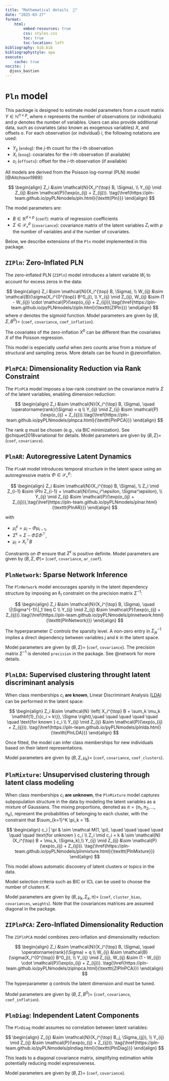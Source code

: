 ```yaml
---
title: "Mathematical details  📐"
date: "2025-03-27"
format:
    html:
        embed-resources: true
        css: styles.css
        toc: true
        toc-location: left
bibliography: bib.bib
bibliographystyle: apa
execute:
    cache: true
nocite: |
  @joss_bastien
---
```



# `Pln` model

This package is designed to estimate model parameters from a count matrix $Y \in \mathbb
N^{n\times p}$, where $n$ represents the number of observations (or individuals) and $p$
denotes the number of variables. Users can also provide additional data, such as covariates
(also known as exogenous variables) $X$, and offsets $o$. For each observation (or individual) $i$,
the following notations are used:

- $Y_{ij}$ (`endog`): the $j$-th count for the $i$-th observation
- $X_i$ (`exog`): covariates for the $i$-th observation (if available)
- $o_i$ (`offsets`): offset for the $i$-th observation (if available)

All models are derived from the Poisson log-normal (PLN) model [@Aitchison1989]:

$$
\begin{align}
Z_i &\sim \mathcal{N}(X_i^{\top} B, \Sigma), \\
Y_{ij} \mid Z_{ij} &\sim \mathcal{P}(\exp(o_{ij} + Z_{ij})). \tag{\href{https://pln-team.github.io/pyPLNmodels/pln.html}{\texttt{Pln}}}
\end{align}
$$

The model parameters are:

- $B \in \mathbb{R}^{d \times p}$ (`coef`): matrix of regression coefficients
- $\Sigma \in \mathcal{S}_{+}^{p}$ (`covariance`): covariance matrix of the latent variables $Z_i$
with $p$ the number of variables and $d$ the number of covariates.


Below, we describe extensions of the `Pln` model implemented in this package.

## `ZIPln`: Zero-Inflated PLN

The zero-inflated PLN (`ZIPln`) model introduces a latent variable $W_i$ to account for excess zeros in the data:

$$
\begin{align}
Z_i &\sim \mathcal{N}(X_i^{\top} B, \Sigma), \\
W_{ij} &\sim \mathcal{B}(\sigma(X_i^{0^{\top}} B^0_j)), \\
Y_{ij} \mid Z_{ij}, W_{ij} &\sim (1 - W_{ij}) \cdot \mathcal{P}(\exp(o_{ij} + Z_{ij})),\tag{\href{https://pln-team.github.io/pyPLNmodels/zipln.html}{\texttt{ZIPln}}}
\end{align}
$$
where $\sigma$ denotes the sigmoid function. Model parameters are given by $(B, \Sigma, B^0) =$ (`coef`, `covariance`, `coef_inflation`).

The covariates of the zero-inflation $X^0$ can be different than the covariates
$X$ of the Poisson regression.

This model is especially useful when zero counts arise from a mixture of
structural and sampling zeros. More details can be
found in @zeroinflation.

## `PlnPCA`: Dimensionality Reduction via Rank Constraint

The `PlnPCA` model imposes a low-rank constraint on the covariance matrix $\Sigma$ of the latent variables, enabling dimension reduction:

$$
\begin{align}
Z_i &\sim \mathcal{N}(X_i^{\top} B, \Sigma), \quad \operatorname{rank}(\Sigma) = q \\
Y_{ij} \mid Z_{ij} &\sim \mathcal{P}(\exp(o_{ij} + Z_{ij})).\tag{\href{https://pln-team.github.io/pyPLNmodels/plnpca.html}{\texttt{PlnPCA}}}
\end{align}
$$

The rank $q$ must be chosen (e.g., via BIC minimization). See @chiquet2018variational for details. Model parameters are given by $(B, \Sigma) =$ (`coef`, `covariance`).

## `PlnAR`: Autoregressive Latent Dynamics

The `PlnAR` model introduces temporal structure in the latent space using an autoregressive matrix $\Phi \in \mathcal{S}_+^{p}$:

$$
\begin{align}
Z_i &\sim \mathcal{N}(X_i^{\top} B, \Sigma), \\
Z_i \mid Z_{i-1} &\sim \Phi Z_{i-1} + \mathcal{N}(\mu_i^\epsilon, \Sigma^\epsilon), \\
Y_{ij} \mid Z_{ij} &\sim \mathcal{P}(\exp(o_{ij} + Z_{ij})),\tag{\href{https://pln-team.github.io/pyPLNmodels/plnar.html}{\texttt{PlnAR}}}
\end{align}
$$

with

- $\mu_i^\epsilon = \mu_i - \Phi \mu_{i-1}$,
- $\Sigma^\epsilon = \Sigma - \Phi \Sigma \Phi^\top$,
- $\mu_i = X_i^{\top} B$

Constraints on $\Phi$ ensure that $\Sigma^\epsilon$ is positive definite. Model parameters are given by $(B, \Sigma, \Phi) =$ (`coef`, `covariance`, `ar_coef`).


## `PlnNetwork`: Sparse Network Inference

The `PlnNetwork` model encourages sparsity in the latent dependency structure by imposing an $\ell_1$ constraint on the precision matrix $\Sigma^{-1}$:

$$
\begin{align}
Z_i &\sim \mathcal{N}(X_i^{\top} B, \Sigma), \quad \|\Sigma^{-1}\|_1 \leq C \\
Y_{ij} \mid Z_{ij} &\sim \mathcal{P}(\exp(o_{ij} + Z_{ij})).\tag{\href{https://pln-team.github.io/pyPLNmodels/plnnetwork.html}{\texttt{PlnNetwork}}}
\end{align}
$$

The hyperparameter $C$ controls the sparsity level. A non-zero entry in
$\Sigma^{-1}_{jk}$ implies a direct dependency between variables $j$ and $k$ in
the latent space.

Model parameters are given by $(B, \Sigma) =$ (`coef`, `covariance`). The
precision matrix $\Sigma^{-1}$ is denoted `precision` in the package. See
@network for more details.



## `PlnLDA`: Supervised clustering throught latent discriminant analysis

When class memberships $c_i$ **are known**, Linear Discriminant Analysis ([LDA](https://en.wikipedia.org/wiki/Linear_discriminant_analysis)) can be performed in the latent space:

$$
\begin{align}
Z_i &\sim \mathcal{N} \left( X_i^{\top} B +  \sum_k \mu_k \mathbf{1}_{\{c_i = k\}}, \Sigma \right),\quad \quad \quad \quad \quad \quad \text{for known } c_i \\
Y_{ij} \mid Z_{ij} &\sim \mathcal{P}(\exp(o_{ij} + Z_{ij})). \tag{\href{https://pln-team.github.io/pyPLNmodels/plnlda.html}{\texttt{PlnLDA}}}
\end{align}
$$

Once fitted, the model can infer class memberships for new individuals based on their latent representations.

Model parameters are given by $(B, \Sigma, \mu_k) =$ (`coef`, `covariance`, `coef_clusters`).

## `PlnMixture`: Unsupervised clustering through latent class modeling
When class memberships $c_i$ **are unknown**, the `PlnMixture` model captures subpopulation structure in the data by modeling
the latent variables as a mixture of Gaussians. The mixing proportions, denoted
as $\pi = (\pi_1, \pi_2, \dots, \pi_K)$, represent the probabilities of
belonging to each cluster, with the constraint that $\sum_{k=1}^K \pi_k = 1$.

$$
\begin{align}
c_i | \pi & \sim \mathcal M(1, \pi), \quad \quad \quad \quad \quad \quad \text{for unknown } c_i \\
Z_i \mid c_i = k & \sim \mathcal{N}(X_i^{\top} B + \mu_k, \Sigma_k),\\
Y_{ij} \mid Z_{ij} &\sim \mathcal{P}(\exp(o_{ij} + Z_{ij})). \tag{\href{https://pln-team.github.io/pyPLNmodels/plnmixture.html}{\texttt{PlnMixture}}}
\end{align}
$$

This model allows automatic discovery of latent clusters or topics in the data.

Model selection criteria such as BIC or ICL can be used to choose the number of
clusters $K$.

Model parameters are given by $(B, \mu_k, \Sigma_k, \pi) =$ (`coef`,
`cluster_bias`, `covariances`, `weights`). Note that the covariances matrices
are assumed diagonal in the package.

## `ZIPlnPCA`: Zero-Inflated Dimensionality Reduction

The `ZIPlnPCA` model combines zero-inflation and dimensionality reduction:

$$
\begin{align}
Z_i &\sim \mathcal{N}(X_i^{\top} B, \Sigma), \quad \operatorname{rank}(\Sigma) = q \\
W_{ij} &\sim \mathcal{B}(\sigma(X_i^{0^{\top}} B^0_j)), \\
Y_{ij} \mid Z_{ij}, W_{ij} &\sim (1 - W_{ij}) \cdot \mathcal{P}(\exp(o_{ij} + Z_{ij})). \tag{\href{https://pln-team.github.io/pyPLNmodels/ziplnpca.html}{\texttt{ZIPlnPCA}}}
\end{align}
$$

The hyperparameter $q$ controls the latent dimension and must be tuned.


Model parameters are given by $(B, \Sigma, B^0) =$ (`coef`, `covariance`, `coef_inflation`).

## `PlnDiag`: Independent Latent Components

The `PlnDiag` model assumes no correlation between latent variables:

$$
\begin{align}
Z_{ij} &\sim \mathcal{N}(X_i^{\top} B_j, \Sigma_{jj}), \\
Y_{ij} \mid Z_{ij} &\sim \mathcal{P}(\exp(o_{ij} + Z_{ij})). \tag{\href{https://pln-team.github.io/pyPLNmodels/plndiag.html}{\texttt{PlnDiag}}}
\end{align}
$$

This leads to a diagonal covariance matrix, simplifying estimation while potentially reducing model expressiveness.

Model parameters are given by $(B, \Sigma) =$ (`coef`, `covariance`).
